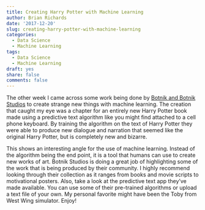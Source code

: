 ```yaml
---
title: Creating Harry Potter with Machine Learning
author: Brian Richards
date: '2017-12-20'
slug: creating-harry-potter-with-machine-learning
categories:
  - Data Science
  - Machine Learning
tags:
  - Data Science
  - Machine Learning
draft: yes
share: false
comments: false
---
```


The other week I came across some work being done by [Botnik and Botnik Studios](http://www.botnik.org/) 
to create strange new things with machine learning. The creation that caught my 
eye was a chapter for an entirely new Harry Potter book made using a predictive 
text algorithm like you might find attached to a cell phone keyboard. By 
training the algorithm on the text of Harry Potter they were able to produce 
new dialogue and narration that seemed like the original Harry Potter, but is 
completely new and bizarre. 

This shows an interesting angle for the use of machine learning. Instead of the 
algorithm being the end point, it is a tool that humans can use to create new 
works of art. Botnik Studios is doing a great job of highlighting some of the 
work that is being produced by their community. I highly recommend looking 
through their collection as it ranges from books and movie scripts to 
motivational posters. Also, take a look at the predictive text app they've made 
available. You can use some of their pre-trained algorithms or upload a text 
file of your own. My personal favorite might have been the Toby from West Wing 
simulator. Enjoy!
